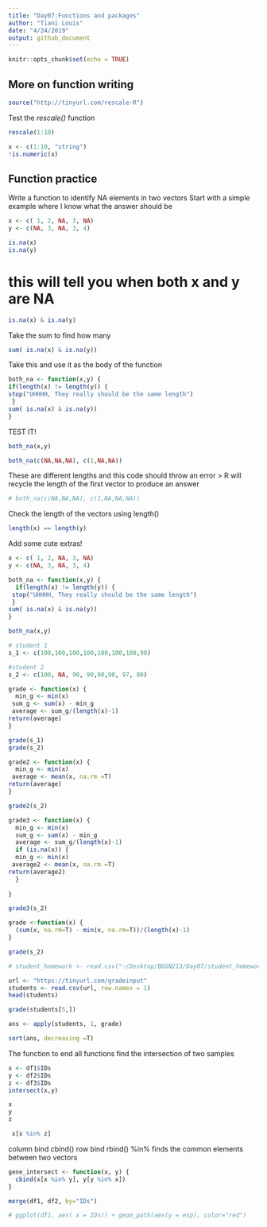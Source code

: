 ```yaml
---
title: "Day07:Functions and packages"
author: "Tiani Louis"
date: "4/24/2019"
output: github_document 
---
```



```r
knitr::opts_chunk$set(echo = TRUE)
```
## More on function writing 
```r
source("http://tinyurl.com/rescale-R")
```

Test the *rescale()* function
```r
rescale(1:10)
```

```r
x <- c(1:10, "string")
!is.numeric(x)
```
## Function practice
Write a function to identify NA elements in two vectors
Start with a simple example where I know what the answer should be 
```r
x <- c( 1, 2, NA, 3, NA)
y <- c(NA, 3, NA, 3, 4)
```
```r
is.na(x)
is.na(y)
```
# this will tell you when both x and y are NA

```r
is.na(x) & is.na(y)
```
Take the sum to find how many 
```r
sum( is.na(x) & is.na(y))
```

Take this and use it as the body of the function 
```r
both_na <- function(x,y) {
if(length(x) != length(y)) {
stop("UHHHH, They really should be the same length")
 }
sum( is.na(x) & is.na(y))  
}
```

TEST IT!
```r
both_na(x,y)
```
```r
both_na(c(NA,NA,NA), c(1,NA,NA))

```
These are different lengths and this code should throw an error > R will recycle the length of the first vector to produce an answer
```r
# both_na(c(NA,NA,NA), c(1,NA,NA,NA))
```
Check the length of the vectors using length()
```r
length(x) == length(y)
```
Add some cute extras!

```r
x <- c( 1, 2, NA, 3, NA)
y <- c(NA, 3, NA, 3, 4)

both_na <- function(x,y) {
  if(length(x) != length(y)) {
 stop("UHHHH, They really should be the same length")
 }
sum( is.na(x) & is.na(y))  
}

both_na(x,y)
```
```r
# student 1
s_1 <- c(100,100,100,100,100,100,100,90)

#student 2
s_2 <- c(100, NA, 90, 90,90,90, 97, 80)
```

```r
grade <- function(x) {
  min_g <- min(x)
 sum_g <- sum(x) - min_g
 average <- sum_g/(length(x)-1)
return(average)
}
```

```r
grade(s_1)
grade(s_2)
```
```r
grade2 <- function(x) {
  min_g <- min(x)
 average <- mean(x, na.rm =T)
return(average)
}
```


```r
grade2(s_2)

```
```r
grade3 <- function(x) {
  min_g <- min(x)
  sum_g <- sum(x) - min_g
  average <- sum_g/(length(x)-1)
  if (is.na(x)) {
  min_g <- min(x)
 average2 <- mean(x, na.rm =T)
return(average2)
  }
 
}
```

```r
grade3(s_2)
```
```r
grade <-function(x) {
  (sum(x, na.rm=T) - min(x, na.rm=T))/(length(x)-1)
}
```


```r
grade(s_2)
```
```r
# student_homework <- read.csv("~/Desktop/BGGN213/Day07/student_homework.csv")
```

```r
url <- "https://tinyurl.com/gradeinput"
students <- read.csv(url, row.names = 1)
head(students)
```
```r
grade(students[5,])
```
```r
ans <- apply(students, 1, grade)
```

```r
sort(ans, decreasing =T)
```
The function to end all functions 
find the intersection of two samples
```r
x <- df1$IDs
y <- df2$IDs
z <- df3$IDs
intersect(x,y)


```
```r
x
y
z

 x[x %in% z]
```
column bind cbind() row bind rbind()
%in% finds the common elements between two vectors 
```r
gene_intersect <- function(x, y) {
  cbind(x[x %in% y], y[y %in% x])
}
```

```r
merge(df1, df2, by="IDs")
```



```r
# ggplot(df1, aes( x = IDs)) + geom_path(aes(y = exp), color="red")

```
